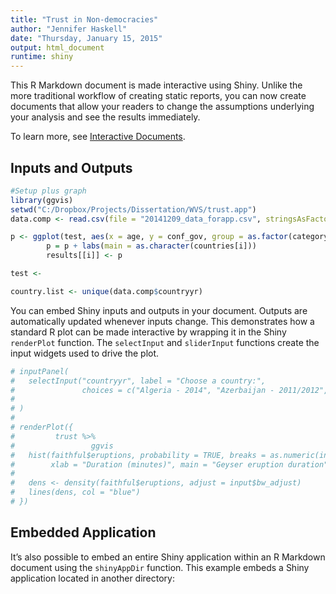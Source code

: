 ```yaml
---
title: "Trust in Non-democracies"
author: "Jennifer Haskell"
date: "Thursday, January 15, 2015"
output: html_document
runtime: shiny
---
```


This R Markdown document is made interactive using Shiny. Unlike the more traditional workflow of creating static reports, you can now create documents that allow your readers to change the assumptions underlying your analysis and see the results immediately. 

To learn more, see [Interactive Documents](http://rmarkdown.rstudio.com/authoring_shiny.html).

## Inputs and Outputs

```r
#Setup plus graph 
library(ggvis)
setwd("C:/Dropbox/Projects/Dissertation/WVS/trust.app")
data.comp <- read.csv(file = "20141209_data_forapp.csv", stringsAsFactors = FALSE)

p <- ggplot(test, aes(x = age, y = conf_gov, group = as.factor(category))) + geom_line(aes(color =         category), size = 1.3) + labs(title = as.character(countries[i]))
        p = p + labs(main = as.character(countries[i]))
        results[[i]] <- p

test <- 

country.list <- unique(data.comp$countryyr)
```


You can embed Shiny inputs and outputs in your document. Outputs are automatically updated whenever inputs change.  This demonstrates how a standard R plot can be made interactive by wrapping it in the Shiny `renderPlot` function. The `selectInput` and `sliderInput` functions create the input widgets used to drive the plot.

```r
# inputPanel(
#   selectInput("countryyr", label = "Choose a country:",
#               choices = c("Algeria - 2014", "Azerbaijan - 2011/2012", "Armenia - 2011",  "Belarus - 2011", "China - 2012", "Palestine - 2013", "Iraq - 2013", "Kazakhstan - 2011", "Jordan - 2014", "Kuwait - 2013", "Libya - 2013", "Malaysia - 2011", "Morocco - 2011", "Nigeria - 2011", "Qatar - 2010", "Russia - 2011", "Rwanda - 2012", "Singapore - 2012", "Zimbabwe - 2011", "Egypt - 2012", "Uzbekistan - 2011", "Yemen - 2013"), selected = "Algeria - 2014"),
#   
# )
# 
# renderPlot({
#         trust %>%
#                 ggvis
#   hist(faithful$eruptions, probability = TRUE, breaks = as.numeric(input$n_breaks),
#        xlab = "Duration (minutes)", main = "Geyser eruption duration")
#   
#   dens <- density(faithful$eruptions, adjust = input$bw_adjust)
#   lines(dens, col = "blue")
# })
```

## Embedded Application

It's also possible to embed an entire Shiny application within an R Markdown document using the `shinyAppDir` function. This example embeds a Shiny application located in another directory:





